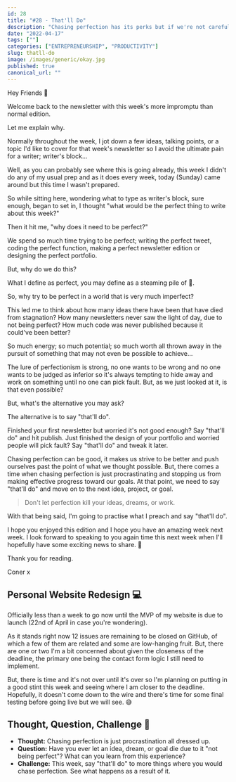 ```yaml
---
id: 28
title: "#28 - That'll Do"
description: "Chasing perfection has its perks but if we're not careful it can cause serious damage to our ideas and goals. But, why do we need to be perfect anyway?"
date: "2022-04-17"
tags: [""]
categories: ["ENTREPRENEURSHIP", "PRODUCTIVITY"]
slug: thatll-do
image: /images/generic/okay.jpg
published: true
canonical_url: ""
---
```


Hey Friends 👋

Welcome back to the newsletter with this week's more impromptu than normal edition.

Let me explain why.

Normally throughout the week, I jot down a few ideas, talking points, or a topic I'd like to cover for that week's newsletter so I avoid the ultimate pain for a writer; writer's block...

Well, as you can probably see where this is going already, this week I didn't do any of my usual prep and as it does every week, today (Sunday) came around but this time I wasn't prepared.

So while sitting here, wondering what to type as writer's block, sure enough, began to set in, I thought "what would be the perfect thing to write about this week?"

Then it hit me, "why does it need to be perfect?"

We spend so much time trying to be perfect; writing the perfect tweet, coding the perfect function, making a perfect newsletter edition or designing the perfect portfolio.

But, why do we do this?

What I define as perfect, you may define as a steaming pile of 💩.

So, why try to be perfect in a world that is very much imperfect?

This led me to think about how many ideas there have been that have died from stagnation? How many newsletters never saw the light of day, due to not being perfect? How much code was never published because it could've been better?

So much energy; so much potential; so much worth all thrown away in the pursuit of something that may not even be possible to achieve...

The lure of perfectionism is strong, no one wants to be wrong and no one wants to be judged as inferior so it's always tempting to hide away and work on something until no one can pick fault. But, as we just looked at it, is that even possible?

But, what's the alternative you may ask?

The alternative is to say "that'll do".

Finished your first newsletter but worried it's not good enough? Say "that'll do" and hit publish. Just finished the design of your portfolio and worried people will pick fault? Say "that'll do" and tweak it later.

Chasing perfection can be good, it makes us strive to be better and push ourselves past the point of what we thought possible. But, there comes a time when chasing perfection is just procrastinating and stopping us from making effective progress toward our goals. At that point, we need to say "that'll do" and move on to the next idea, project, or goal.

> Don't let perfection kill your ideas, dreams, or work.

With that being said, I'm going to practise what I preach and say "that'll do".

I hope you enjoyed this edition and I hope you have an amazing week next week. I look forward to speaking to you again time this next week when I'll hopefully have some exciting news to share. 👀

Thank you for reading.

Coner x

## Personal Website Redesign 💻

Officially less than a week to go now until the MVP of my website is due to launch (22nd of April in case you're wondering).

As it stands right now 12 issues are remaining to be closed on GitHub, of which a few of them are related and some are low-hanging fruit. But, there are one or two I'm a bit concerned about given the closeness of the deadline, the primary one being the contact form logic I still need to implement.

But, there is time and it's not over until it's over so I'm planning on putting in a good stint this week and seeing where I am closer to the deadline. Hopefully, it doesn't come down to the wire and there's time for some final testing before going live but we will see. 😅

## Thought, Question, Challenge 🤔

- **Thought:** Chasing perfection is just procrastination all dressed up.
- **Question:** Have you ever let an idea, dream, or goal die due to it "not being perfect"? What can you learn from this experience?
- **Challenge:** This week, say "that'll do" to more things where you would chase perfection. See what happens as a result of it.
